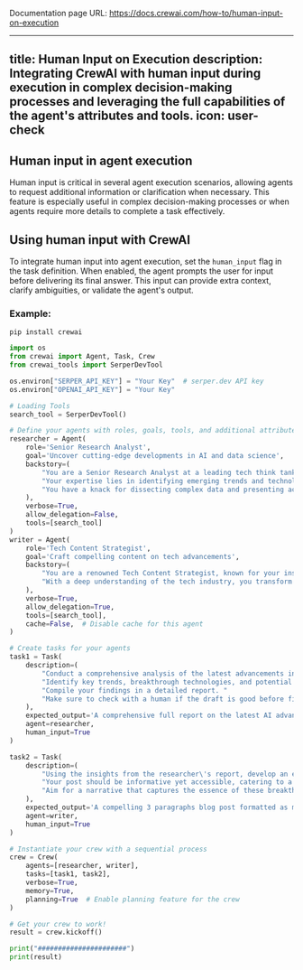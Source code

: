 Documentation page URL: https://docs.crewai.com/how-to/human-input-on-execution

---
title: Human Input on Execution
description: Integrating CrewAI with human input during execution in complex decision-making processes and leveraging the full capabilities of the agent's attributes and tools.
icon: user-check
---

## Human input in agent execution

Human input is critical in several agent execution scenarios, allowing agents to request additional information or clarification when necessary. 
This feature is especially useful in complex decision-making processes or when agents require more details to complete a task effectively.

## Using human input with CrewAI

To integrate human input into agent execution, set the `human_input` flag in the task definition. When enabled, the agent prompts the user for input before delivering its final answer. 
This input can provide extra context, clarify ambiguities, or validate the agent's output.

### Example:

```shell
pip install crewai
```

```python Code
import os
from crewai import Agent, Task, Crew
from crewai_tools import SerperDevTool

os.environ["SERPER_API_KEY"] = "Your Key"  # serper.dev API key
os.environ["OPENAI_API_KEY"] = "Your Key"

# Loading Tools
search_tool = SerperDevTool()

# Define your agents with roles, goals, tools, and additional attributes
researcher = Agent(
    role='Senior Research Analyst',
    goal='Uncover cutting-edge developments in AI and data science',
    backstory=(
        "You are a Senior Research Analyst at a leading tech think tank. "
        "Your expertise lies in identifying emerging trends and technologies in AI and data science. "
        "You have a knack for dissecting complex data and presenting actionable insights."
    ),
    verbose=True,
    allow_delegation=False,
    tools=[search_tool]
)
writer = Agent(
    role='Tech Content Strategist',
    goal='Craft compelling content on tech advancements',
    backstory=(
        "You are a renowned Tech Content Strategist, known for your insightful and engaging articles on technology and innovation. "
        "With a deep understanding of the tech industry, you transform complex concepts into compelling narratives."
    ),
    verbose=True,
    allow_delegation=True,
    tools=[search_tool],
    cache=False,  # Disable cache for this agent
)

# Create tasks for your agents
task1 = Task(
    description=(
        "Conduct a comprehensive analysis of the latest advancements in AI in 2025. "
        "Identify key trends, breakthrough technologies, and potential industry impacts. "
        "Compile your findings in a detailed report. "
        "Make sure to check with a human if the draft is good before finalizing your answer."
    ),
    expected_output='A comprehensive full report on the latest AI advancements in 2025, leave nothing out',
    agent=researcher,
    human_input=True
)

task2 = Task(
    description=(
        "Using the insights from the researcher\'s report, develop an engaging blog post that highlights the most significant AI advancements. "
        "Your post should be informative yet accessible, catering to a tech-savvy audience. "
        "Aim for a narrative that captures the essence of these breakthroughs and their implications for the future."
    ),
    expected_output='A compelling 3 paragraphs blog post formatted as markdown about the latest AI advancements in 2025',
    agent=writer,
    human_input=True
)

# Instantiate your crew with a sequential process
crew = Crew(
    agents=[researcher, writer],
    tasks=[task1, task2],
    verbose=True,
    memory=True,
    planning=True  # Enable planning feature for the crew
)

# Get your crew to work!
result = crew.kickoff()

print("######################")
print(result)
```